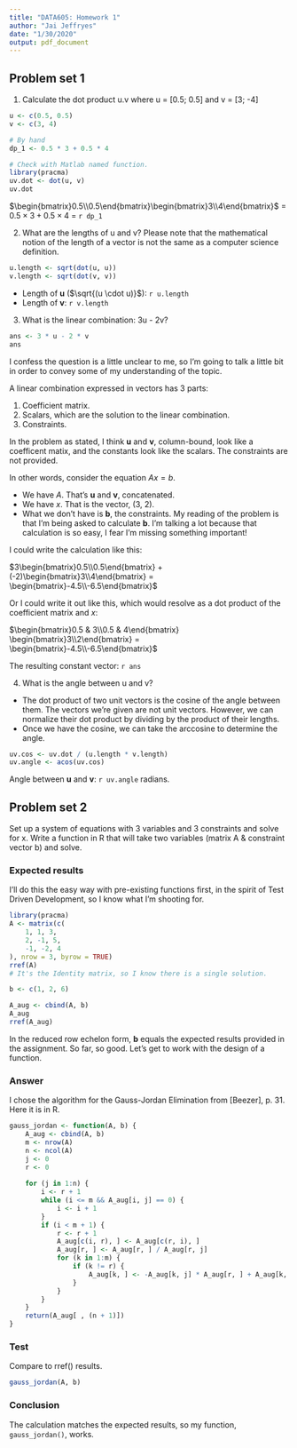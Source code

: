 ```yaml
---
title: "DATA605: Homework 1"
author: "Jai Jeffryes"
date: "1/30/2020"
output: pdf_document
---
```


## Problem set 1

1) Calculate the dot product u.v where u = [0.5; 0.5] and v = [3; -4]

```r
u <- c(0.5, 0.5)
v <- c(3, 4)

# By hand
dp_1 <- 0.5 * 3 + 0.5 * 4

# Check with Matlab named function.
library(pracma)
uv.dot <- dot(u, v)
uv.dot
```
$\begin{bmatrix}0.5\\0.5\end{bmatrix}\begin{bmatrix}3\\4\end{bmatrix}$ = $0.5 \times 3 + 0.5 \times 4$ = `r dp_1`

(2) What are the lengths of u and v? Please note that the mathematical notion of the length of a vector is not the same as a computer science definition.

```r
u.length <- sqrt(dot(u, u))
v.length <- sqrt(dot(v, v))
```

- Length of **u** ($\sqrt{(u \cdot u)}$): `r u.length`
- Length of **v**: `r v.length`

(3) What is the linear combination: 3u - 2v?
```r
ans <- 3 * u - 2 * v
ans
```

I confess the question is a little unclear to me, so I'm going to talk a little bit in order to convey some of my understanding of the topic.

A linear combination expressed in vectors has 3 parts:

1. Coefficient matrix.
1. Scalars, which are the solution to the linear combination.
1. Constraints.

In the problem as stated, I think **u** and **v**, column-bound, look like a coefficent matix, and the constants look like the scalars. The constraints are not provided.

In other words, consider the equation $Ax = b$.

- We have $A$. That's **u** and **v**, concatenated.
- We have $x$. That is the vector, (3, 2).
- What we don't have is **b**, the constraints. My reading of the problem is that I'm being asked to calculate **b**. I'm talking a lot because that calculation is so easy, I fear I'm missing something important!

I could write the calculation like this:

$3\begin{bmatrix}0.5\\0.5\end{bmatrix} + (-2)\begin{bmatrix}3\\4\end{bmatrix} = \begin{bmatrix}-4.5\\-6.5\end{bmatrix}$

Or I could write it out like this, which would resolve as a dot product of the coefficient matrix and $x$:

$\begin{bmatrix}0.5 & 3\\0.5 & 4\end{bmatrix} \begin{bmatrix}3\\2\end{bmatrix} = \begin{bmatrix}-4.5\\-6.5\end{bmatrix}$

The resulting constant vector: `r ans`

(4) What is the angle between u and v?

- The dot product of two unit vectors is the cosine of the angle between them. The vectors we're given are not unit vectors. However, we can normalize their dot product by dividing by the product of their lengths.
- Once we have the cosine, we can take the arccosine to determine the angle.

```r
uv.cos <- uv.dot / (u.length * v.length) 
uv.angle <- acos(uv.cos)
```

Angle between **u** and **v**: `r uv.angle` radians. 

## Problem set 2
Set up a system of equations with 3 variables and 3 constraints and solve for x. Write a function in R that will take two variables (matrix A & constraint vector b) and solve.

### Expected results
I'll do this the easy way with pre-existing functions first, in the spirit of Test Driven Development, so I know what I'm shooting for.

```r
library(pracma)
A <- matrix(c(
	1, 1, 3,
	2, -1, 5,
	-1, -2, 4
), nrow = 3, byrow = TRUE)
rref(A)
# It's the Identity matrix, so I know there is a single solution.

b <- c(1, 2, 6)

A_aug <- cbind(A, b)
A_aug
rref(A_aug)
```

In the reduced row echelon form, **b** equals the expected results provided in the assignment. So far, so good. Let's get to work with the design of a function.

### Answer
I chose the algorithm for the Gauss-Jordan Elimination from [Beezer], p. 31. Here it is in R.

```r
gauss_jordan <- function(A, b) {
	A_aug <- cbind(A, b)
	m <- nrow(A)
	n <- ncol(A)
	j <- 0
	r <- 0
	
	for (j in 1:n) {
		i <- r + 1
		while (i <= m && A_aug[i, j] == 0) {
			i <- i + 1
		}
		if (i < m + 1) {
			r <- r + 1
			A_aug[c(i, r), ] <- A_aug[c(r, i), ]
			A_aug[r, ] <- A_aug[r, ] / A_aug[r, j]
			for (k in 1:m) {
				if (k != r) {
					A_aug[k, ] <- -A_aug[k, j] * A_aug[r, ] + A_aug[k, ]
				}
			}
		}
	}
	return(A_aug[ , (n + 1)])
}
```

### Test
Compare to rref() results.

```r
gauss_jordan(A, b)
```

### Conclusion
The calculation matches the expected results, so my function, `gauss_jordan()`, works.